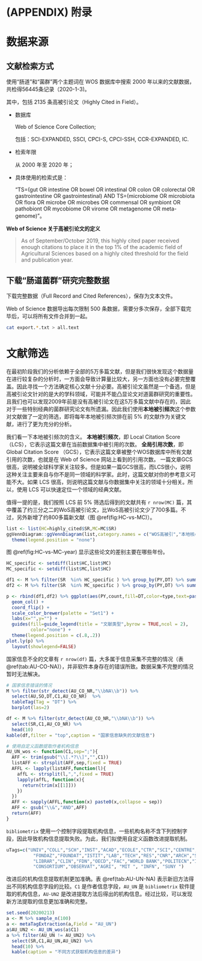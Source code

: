 \cleardoublepage 

# (APPENDIX) 附录 {-}


# 数据来源 {#data-source}


## 文献检索方式

使用“肠道”和“菌群”两个主题词在 WOS 数据库中搜索 2000 年以来的文献数据，共检得56445条记录（2020-1-3)。

其中，包括 2135 条高被引论文（Highly Cited in Field）。

- 数据库
  
  Web of Science Core Collection;
  
  包括：SCI-EXPANDED, SSCI, CPCI-S, CPCI-SSH, CCR-EXPANDED, IC.

- 检索年限
  
  从 2000 年至 2020 年；

- 具体使用的检索式是：

  "TS=(gut OR intestine OR bowel OR intestinal OR colon OR colorectal OR gastrointestine OR gastrointestinal) AND TS=(microbiome OR microbiota OR flora OR microbe OR microbes OR commensal OR symbiont OR pathobiont OR mycobiome OR virome OR metagenome OR meta-genome)"。


**Web of Science 关于高被引论文的定义**

> As of September/October 2019, this highly cited paper received enough citations to place it in the top 1% of the academic field of Agricultural Sciences based on a highly cited threshold for the field and publication year.

## 下载“肠道菌群”研究完整数据

下载完整数据（Full Record and Cited References），保存为文本文件。

Web of Science 数据导出每次限制 500 条数据，需要分多次保存，全部下载完毕后，可以将所有文件合并到一起。

```sh
cat export.*.txt > all.text
```


# 文献筛选


在最初阶段我们的分析依赖于全部的5万多篇文献，但是我们很快发现这个数据量在进行较复杂的分析时，一方面会导致计算量比较大，另一方面也没有必要完整覆盖。因此寻找一个方法确定核心文献十分必要。高被引论文虽然是一个备选，但是高被引论文针对的是大的学科领域，可能并不能凸显论文对道菌群研究的重要性。且我们也可以发现2009年前是没有高被引论文在这5万多篇文献中存在的，因此对于一些特别经典的菌群研究论文有所遗漏。因此我们使用**本地被引频次**这个参数对文献做了一定的筛选，即将每年本地被引频次排在前 5% 的文献作为关键文献，进行了更为充分的分析。

我们看一下本地被引频次的含义。
**本地被引频次**，即 Local Citation Score（LCS），它表示这篇文章在当前数据集中被引用的次数。
**全局引用次数**，即 Global Citation Score （GCS），它表示这篇文章被整个WOS数据库中所有文献引用的次数，也就是在 Web of Science 网站上看到的引用次数。
一篇文章GCS很高，说明被全球科学家关注较多。但是如果一篇GCS很高，而LCS很小，说明这种关注主要来自与你不是同一领域的科学家。此时，这篇文献对你的参考意义可能不大。如果 LCS 很高，则说明这篇文献与你数据集中关注的领域十分相关。所以，使用 LCS 可以快速定位一个领域的经典文献。

值得一提的是，我们按照 LCS 前 5% 筛选后得到的文献共有 `r nrow(MC)` 篇，其中覆盖了约三分之二的WoS高被引论文，比WoS高被引论文少了700多篇。不过，另外新增了约800多篇新文献（图 \@ref(fig:HC-vs-MC)）。

```r
list <- list(HC=highly_cited$SR,MC=MC$SR)
ggVennDiagram::ggVennDiagram(list,category.names = c("WOS高被引","本地核心文献"),label="both") +
  theme(legend.position = "none")

```

图 \@ref(fig:HC-vs-MC-year) 显示这些论文的差别主要在哪些年份。

```r
HC_specific <- setdiff(list$HC,list$MC)
MC_specific <- setdiff(list$MC,list$HC)

df1 <- M %>% filter(SR  %in% HC_specific ) %>% group_by(PY,DT) %>% summarise(count=-n(),type="缺少")
df2 <- M %>% filter(SR  %in% MC_specific ) %>% group_by(PY,DT) %>% summarise(count=n(),type="新增")

p <- rbind(df1,df2) %>% ggplot(aes(PY,count,fill=DT,color=type,text=paste0(type,DT,abs(count),"篇"))) + 
  geom_col() + 
  coord_flip() +
  scale_color_brewer(palette = "Set1") +
  labs(x="",y="") + 
  guides(fill=guide_legend(title = "文献类型",byrow = TRUE,ncol = 2),
         color="none") + 
  theme(legend.position = c(.8,.2)) 
plot.ly(p) %>%
  layout(showlegend=FALSE)
```


国家信息不全的文章有 `r nrow(df)` 篇，大多属于信息采集不完整的情况（表\@ref(tab:AU-CO-NA)），并非软件本身存在的错误所致。数据采集不完整的情况暂时无法解决。


```r
# 国家信息错误的情况
M %>% filter(str_detect(AU_CO_NR,"\\bNA\\b")) %>% 
  select(AU,SO,DT,C1,AU_CO_NR)  %>% 
  tableTag(Tag = "DT") %>%
  barplot(las=2)
```


```r
df <- M %>% filter(str_detect(AU_CO_NR,"\\bNA\\b")) %>% 
  select(SR,C1,AU_CO_NR) %>% 
  head(10)
kable(df,filter = "top",caption = "国家信息缺失的文献信息")
```



```r
# 使用自定义函数提取作者机构信息
AU_UN_wos <- function(C1,sep=";"){
  AFF <- trim(gsub("\\[.*?\\]","",C1))
  listAFF <- strsplit(AFF,sep,fixed = TRUE)
  AFFL <- lapply(listAFF,function(l){
    affL <- strsplit(l,",",fixed = TRUE)
    lapply(affL, function(x){
      return(trim(x[[1]]))
    })
  })
  AFF <- sapply(AFFL,function(x) paste0(x,collapse = sep))
  AFF <- gsub("\\&","AND",AFF)
  return(AFF)
}
```






`bibliometrix` 使用一个控制字段提取机构信息，一些机构名称不含下列控制字段，因此导致机构信息提取失败。为此，我们拟使用自定义函数改进提取机制。

```r
uTags=c("UNIV","COLL","SCH","INST","ACAD","ECOLE","CTR","SCI","CENTRE","CENTER","CENTRO","HOSP","ASSOC","COUNCIL",
          "FONDAZ","FOUNDAT","ISTIT","LAB","TECH","RES","CNR","ARCH","SCUOLA","PATENT OFF","CENT LIB","HEALTH","NATL",
          "LIBRAR","CLIN","FDN","OECD","FAC","WORLD BANK","POLITECN","INT MONETARY FUND","CLIMA","METEOR","OFFICE","ENVIR",
          "CONSORTIUM","OBSERVAT","AGRI", "MIT ", "INFN", "SUNY ")
```

改进后的机构信息提取机制更加准确。表 \@ref(tab:AU-UN-NA) 表示新旧方法得出不同机构信息字段的比较。`C1` 是作者信息字段，`AU_UN` 是 `bibliometrix` 软件提取的机构信息，`AU-UN2` 是改进提取方法后得出的机构信息。经过比较，可以发现新方法提取的信息更加准确和完整。

```r
set.seed(20200213)
a <- M %>% sample_n(100)
a <- metaTagExtraction(a,Field = "AU_UN")
a$AU_UN2 <- AU_UN_wos(a$C1)
a %>% filter(AU_UN != AU_UN2) %>%
  select(SR,C1,AU_UN,AU_UN2) %>%
  head(10) %>%
  kable(caption = "不同方式获取机构信息的差异")
```



